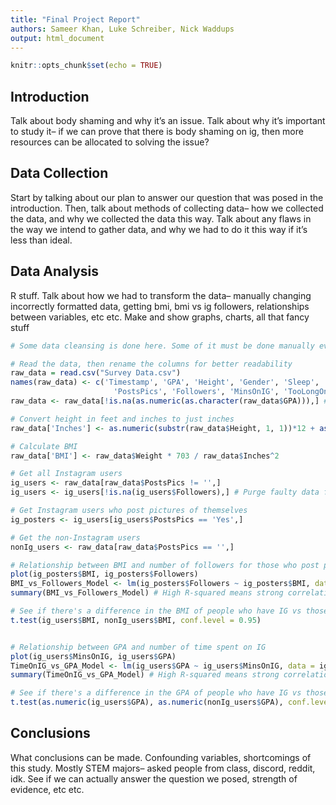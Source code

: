 ```yaml
---
title: "Final Project Report"
authors: Sameer Khan, Luke Schreiber, Nick Waddups
output: html_document
---
```


```r
knitr::opts_chunk$set(echo = TRUE)
```

## Introduction
Talk about body shaming and why it's an issue. Talk about why it's important to study it-- if we can prove that there is body shaming on ig, then more resources can be allocated to solving the issue? 

## Data Collection
Start by talking about our plan to answer our question that was posed in the introduction. Then, talk about methods of collecting data-- how we collected the data, and why we collected the data this way. Talk about any flaws in the way we intend to gather data, and why we had to do it this way if it's less than ideal. 

## Data Analysis
R stuff. Talk about how we had to transform the data-- manually changing incorrectly formatted data, getting bmi, bmi vs ig followers, relationships between variables, etc etc. Make and show graphs, charts, all that fancy stuff

```r
# Some data cleansing is done here. Some of it must be done manually every time the data set is downloaded. In particular, cleansing incorrectly formatted height data is difficult to do it in R, so just do it manually. 

# Read the data, then rename the columns for better readability
raw_data = read.csv("Survey Data.csv")
names(raw_data) <- c('Timestamp', 'GPA', 'Height', 'Gender', 'Sleep', 'Weight', 
                       'PostsPics', 'Followers', 'MinsOnIG', 'TooLongOnIG')
raw_data <- raw_data[!is.na(as.numeric(as.character(raw_data$GPA))),] # Purge faulty data from people being ape brain

# Convert height in feet and inches to just inches
raw_data['Inches'] <- as.numeric(substr(raw_data$Height, 1, 1))*12 + as.numeric(substr(raw_data$Height, 3, nchar(raw_data$Height)))

# Calculate BMI
raw_data['BMI'] <- raw_data$Weight * 703 / raw_data$Inches^2

# Get all Instagram users
ig_users <- raw_data[raw_data$PostsPics != '',]
ig_users <- ig_users[!is.na(ig_users$Followers),] # Purge faulty data from people being ape brain

# Get Instagram users who post pictures of themselves
ig_posters <- ig_users[ig_users$PostsPics == 'Yes',]

# Get the non-Instagram users
nonIg_users <- raw_data[raw_data$PostsPics == '',]

# Relationship between BMI and number of followers for those who post pictures of themselves on IG
plot(ig_posters$BMI, ig_posters$Followers)
BMI_vs_Followers_Model <- lm(ig_posters$Followers ~ ig_posters$BMI, data = ig_posters)
summary(BMI_vs_Followers_Model) # High R-squared means strong correlation, low R-squared means we don't have evidence for a strong correlation

# See if there's a difference in the BMI of people who have IG vs those who don't have IG
t.test(ig_users$BMI, nonIg_users$BMI, conf.level = 0.95)


# Relationship between GPA and number of time spent on IG
plot(ig_users$MinsOnIG, ig_users$GPA)
TimeOnIG_vs_GPA_Model <- lm(ig_users$GPA ~ ig_users$MinsOnIG, data = ig_users)
summary(TimeOnIG_vs_GPA_Model) # High R-squared means strong correlation, low R-squared means we don't have evidence for a strong correlation

# See if there's a difference in the GPA of people who have IG vs those who don't have IG
t.test(as.numeric(ig_users$GPA), as.numeric(nonIg_users$GPA), conf.level = 0.95)
```  


## Conclusions
What conclusions can be made. Confounding variables, shortcomings of this study. Mostly STEM majors-- asked people from class, discord, reddit, idk. See if we can actually answer the question we posed, strength of evidence, etc etc. 